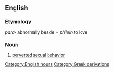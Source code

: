 == English ==
=== Etymology ===
{{el}} ''para-'' abnormally beside + ''philein'' to love
===Noun===
#[[perverted]] [[sexual]] [[behavior]]

[[Category:English nouns]]
[[Category:Greek derivations]]